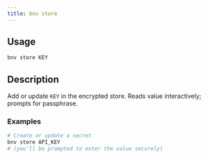```yaml
---
title: bnv store
---
```


## Usage

```bash
bnv store KEY
```

## Description

Add or update `KEY` in the encrypted store. Reads value interactively; prompts for passphrase.

### Examples

```bash
# Create or update a secret
bnv store API_KEY
# (you'll be prompted to enter the value securely)
```


